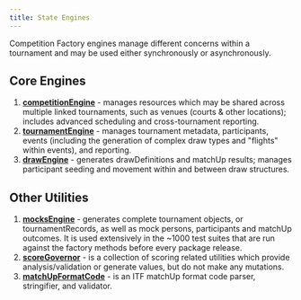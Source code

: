 ```yaml
---
title: State Engines
---
```


Competition Factory engines manage different concerns within a tournament and may be used either synchronously or asynchronously.

## Core Engines

1. [**competitionEngine**](./apis/competition-engine-api) - manages resources which may be shared across multiple linked tournaments, such as venues (courts & other locations); includes advanced scheduling and cross-tournament reporting.
2. [**tournamentEngine**](./apis/tournament-engine-api) - manages tournament metadata, participants, events (including the generation of complex draw types and "flights" within events), and reporting.
3. [**drawEngine**](./apis/draw-engine-api) - generates drawDefinitions and matchUp results; manages participant seeding and movement within and between draw structures.

## Other Utilities

1. [**mocksEngine**](./apis/mocks-engine-api) - generates complete tournament objects, or tournamentRecords, as well as mock persons, participants and matchUp outcomes.
   It is used extensively in the ~1000 test suites that are run against the factory methods before every package release.
2. [**scoreGovernor**](./scoreGovernor) - is a collection of scoring related utilities which provide analysis/validation or generate values, but do not make any mutations.
3. [**matchUpFormatCode**](./enums/matchup-format) - is an ITF matchUp format code parser, stringifier, and validator.
